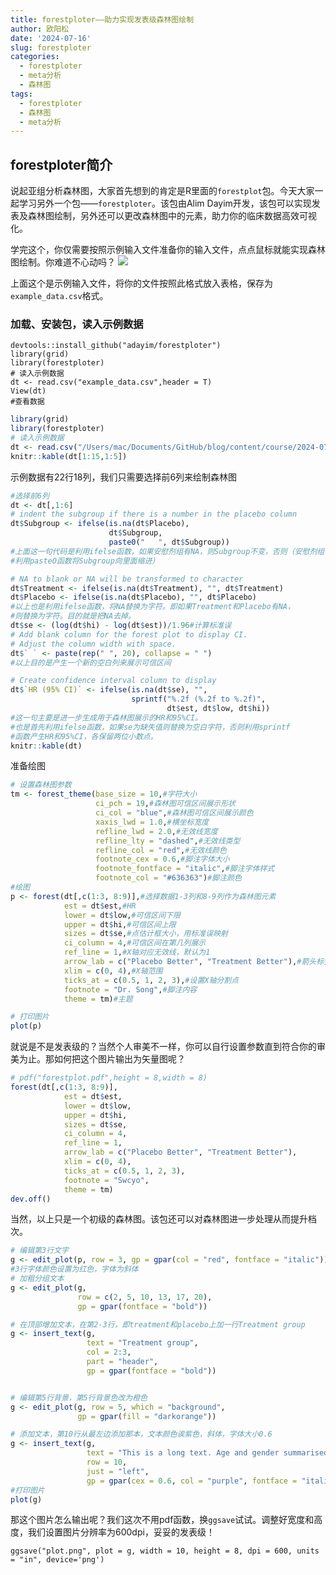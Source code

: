 ```yaml
---
title: forestploter——助力实现发表级森林图绘制
author: 欧阳松
date: '2024-07-16'
slug: forestploter
categories:
  - forestploter
  - meta分析
  - 森林图
tags:
  - forestploter
  - 森林图
  - meta分析
---
```


## forestploter简介

说起亚组分析森林图，大家首先想到的肯定是R里面的`forestplot`包。今天大家一起学习另外一个包——`forestploter`。该包由Alim Dayim开发，该包可以实现发表及森林图绘制，另外还可以更改森林图中的元素，助力你的临床数据高效可视化。

学完这个，你仅需要按照示例输入文件准备你的输入文件，点点鼠标就能实现森林图绘制。你难道不心动吗？ ![](/course/2024-07-16-forestploter1/1721128559410.jpg)

上面这个是示例输入文件，将你的文件按照此格式放入表格，保存为`example_data.csv`格式。

### **加载、安装包，读入示例数据**

```         
devtools::install_github("adayim/forestploter")
library(grid)
library(forestploter)
# 读入示例数据
dt <- read.csv("example_data.csv",header = T)
View(dt)
#查看数据
```

```r
library(grid)
library(forestploter)
# 读入示例数据
dt <- read.csv("/Users/mac/Documents/GitHub/blog/content/course/2024-07-16-forestploter1/example_data.csv",header = T)
knitr::kable(dt[1:15,1:5])
```

示例数据有22行18列，我们只需要选择前6列来绘制森林图

```r
#选择前6列
dt <- dt[,1:6]
# indent the subgroup if there is a number in the placebo column
dt$Subgroup <- ifelse(is.na(dt$Placebo), 
                      dt$Subgroup,
                      paste0("   ", dt$Subgroup))
#上面这一句代码是利用ifelse函数，如果安慰剂组有NA，则Subgroup不变，否则（安慰剂组有数字，
#利用pasteO函数将Subgroup向里面缩进）

# NA to blank or NA will be transformed to character
dt$Treatment <- ifelse(is.na(dt$Treatment), "", dt$Treatment)
dt$Placebo <- ifelse(is.na(dt$Placebo), "", dt$Placebo)
#以上也是利用ifelse函数，将NA替换为字符。即如果Treatment和Placebo有NA，
#则替换为字符。目的就是把NA去掉。
dt$se <- (log(dt$hi) - log(dt$est))/1.96#计算标准误
# Add blank column for the forest plot to display CI.
# Adjust the column width with space. 
dt$` ` <- paste(rep(" ", 20), collapse = " ")
#以上目的是产生一个新的空白列来展示可信区间

# Create confidence interval column to display
dt$`HR (95% CI)` <- ifelse(is.na(dt$se), "",
                           sprintf("%.2f (%.2f to %.2f)",
                                   dt$est, dt$low, dt$hi))
#这一句主要是进一步生成用于森林图展示的HR和95%CI。
#也是首先利用ifelse函数，如果se为缺失值则替换为空白字符，否则利用sprintf
#函数产生HR和95%CI，各保留两位小数点。
knitr::kable(dt)
```

准备绘图

```r
# 设置森林图参数
tm <- forest_theme(base_size = 10,#字符大小
                   ci_pch = 19,#森林图可信区间展示形状
                   ci_col = "blue",#森林图可信区间展示颜色
                   xaxis_lwd = 1.0,#横坐标宽度
                   refline_lwd = 2.0,#无效线宽度
                   refline_lty = "dashed",#无效线类型
                   refline_col = "red",#无效线颜色
                   footnote_cex = 0.6,#脚注字体大小
                   footnote_fontface = "italic",#脚注字体样式
                   footnote_col = "#636363")#脚注颜色
#绘图
p <- forest(dt[,c(1:3, 8:9)],#选择数据1-3列和8-9列作为森林图元素
            est = dt$est,#HR
            lower = dt$low,#可信区间下限
            upper = dt$hi,#可信区间上限
            sizes = dt$se,#点估计框大小，用标准误映射
            ci_column = 4,#可信区间在第几列展示
            ref_line = 1,#X轴对应无效线，默认为1
            arrow_lab = c("Placebo Better", "Treatment Better"),#箭头标签
            xlim = c(0, 4),#X轴范围
            ticks_at = c(0.5, 1, 2, 3),#设置X轴分割点
            footnote = "Dr. Song",#脚注内容
            theme = tm)#主题

# 打印图片
plot(p)
```

就说是不是发表级的？当然个人审美不一样，你可以自行设置参数直到符合你的审美为止。那如何把这个图片输出为矢量图呢？

```r
# pdf("forestplot.pdf",height = 8,width = 8)
forest(dt[,c(1:3, 8:9)],
            est = dt$est,
            lower = dt$low, 
            upper = dt$hi,
            sizes = dt$se,
            ci_column = 4,
            ref_line = 1,
            arrow_lab = c("Placebo Better", "Treatment Better"),
            xlim = c(0, 4),
            ticks_at = c(0.5, 1, 2, 3),
            footnote = "Swcyo",
            theme = tm)
dev.off()
```

当然，以上只是一个初级的森林图。该包还可以对森林图进一步处理从而提升档次。

```r
# 编辑第3行文字
g <- edit_plot(p, row = 3, gp = gpar(col = "red", fontface = "italic"))#第
#3行字体颜色设置为红色，字体为斜体
# 加粗分组文本
g <- edit_plot(g,
               row = c(2, 5, 10, 13, 17, 20),
               gp = gpar(fontface = "bold"))

# 在顶部增加文本，在第2-3行，即treatment和placebo上加一行Treatment group
g <- insert_text(g,
                 text = "Treatment group",
                 col = 2:3,
                 part = "header",
                 gp = gpar(fontface = "bold"))


# 编辑第5行背景，第5行背景色改为橙色
g <- edit_plot(g, row = 5, which = "background",
               gp = gpar(fill = "darkorange"))

# 添加文本，第10行从最左边添加那本，文本颜色诶紫色，斜体，字体大小0.6
g <- insert_text(g,
                 text = "This is a long text. Age and gender summarised above.\nBMI is next",
                 row = 10,
                 just = "left",
                 gp = gpar(cex = 0.6, col = "purple", fontface = "italic"))
#打印图片
plot(g)
```

那这个图片怎么输出呢？我们这次不用pdf函数，换`ggsave`试试。调整好宽度和高度，我们设置图片分辨率为600dpi，妥妥的发表级！

```
ggsave("plot.png", plot = g, width = 10, height = 8, dpi = 600, units = "in", device='png')
```

